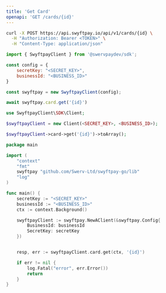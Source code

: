 ```yaml
---
title: 'Get Card'
openapi: 'GET /cards/{id}'
---
```


<RequestExample>

```bash cURL
curl -X POST https://api.swyftpay.io/api/v1/cards/{id} \
  -H "Authorization: Bearer <TOKEN>" \
  -H "Content-Type: application/json"
```

```javascript Node.js
import { SwyftpayClient } from '@swervpaydev/sdk';

const config = {
    secretKey: "<SECRET_KEY>",
    businessId: "<BUSINESS_ID>"
}

const swyftpay = new SwyftpayClient(config);

await swyftpay.card.get('{id}')
```

```php PHP
use SwyftpayClient\SDK\Client;

$swyftpayClient = new Client(<SECRET_KEY>, <BUSINESS_ID>);

$swyftpayClient->card->get('{id}')->toArray();
```


```go Go
package main

import (
	"context"
	"fmt"
	swyftpay "github.com/Swerv-Ltd/swyftpay-go/lib"
	"log"
)

func main() {
	secretKey := "<SECRET_KEY>"
    businessId := "<BUSINESS_ID>"
	ctx := context.Background()

	swyftpayClient := swyftpay.NewAClient(&swyftpay.Config{
        BusinessId: businessId
        SecretKey: secretKey
    })


	resp, err := swyftpayClient.card.get(ctx, '{id}')

	if err != nil {
		log.Fatal("error", err.Error())
		return
	}
}
```

</RequestExample>
